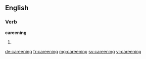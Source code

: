 ==English==

===Verb===
'''careening'''

# {{present participle of|careen}}

[[de:careening]]
[[fr:careening]]
[[mg:careening]]
[[sv:careening]]
[[vi:careening]]